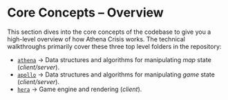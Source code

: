 # Core Concepts – Overview

This section dives into the core concepts of the codebase to give you a high-level overview of how Athena Crisis works. The technical walkthroughs primarily cover these three top level folders in the repository:

- [`athena`](https://github.com/nkzw-tech/athena-crisis/tree/main/athena) → Data structures and algorithms for manipulating _map_ state (_client/server_).
- [`apollo`](https://github.com/nkzw-tech/athena-crisis/tree/main/apollo) → Data structures and algorithms for manipulating _game_ state (_client/server_).
- [`hera`](https://github.com/nkzw-tech/athena-crisis/tree/main/hera) → Game engine and rendering (_client_).
